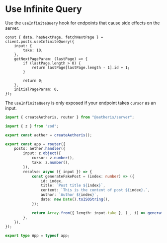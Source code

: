 # Use Infinite Query

Use the `useInfiniteQuery` hook for endpoints that cause side effects on the server.

```tsx
const { data, hasNextPage, fetchNextPage } = client.posts.useInfiniteQuery({
    input: {
        take: 10,
    },
    getNextPageParam: (lastPage) => {
        if (lastPage.length > 0) {
            return lastPage[lastPage.length - 1].id + 1;
        }

        return 0;
    },
    initialPageParam: 0,
});
```

The `useInfiniteQuery` is only exposed if your endpoint takes `cursor` as an input.

```ts
import { createAetheris, router } from "@aetheris/server";

import { z } from "zod";

export const aether = createAetheris();

export const app = router({
    posts: aether.handler({
        input: z.object({
            cursor: z.number(),
            take: z.number(),
        }),
        resolve: async ({ input }) => {
            const generateFakePost = (index: number) => ({
                id: index,
                title: `Post title ${index}`,
                content: `This is the content of post ${index}.`,
                author: `Author ${index}`,
                date: new Date().toISOString(),
            });

            return Array.from({ length: input.take }, (_, i) => generateFakePost(input.cursor + i));
        },
    }),
});

export type App = typeof app;
```
